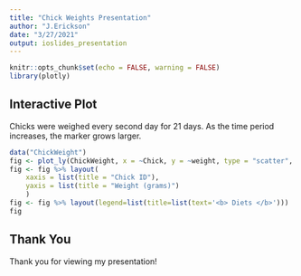 ```yaml
---
title: "Chick Weights Presentation"
author: "J.Erickson"
date: "3/27/2021"
output: ioslides_presentation
---
```


```r
knitr::opts_chunk$set(echo = FALSE, warning = FALSE)
library(plotly)
```

## Interactive Plot

Chicks were weighed every second day for 21 days. As the time period increases, the marker grows larger.

```r
data("ChickWeight")
fig <- plot_ly(ChickWeight, x = ~Chick, y = ~weight, type = "scatter", mode = "markers", color = ~factor(Diet), size = ~Time)
fig <- fig %>% layout(
    xaxis = list(title = "Chick ID"),
    yaxis = list(title = "Weight (grams)")
    )
fig <- fig %>% layout(legend=list(title=list(text='<b> Diets </b>')))
fig
```

## Thank You

Thank you for viewing my presentation!


